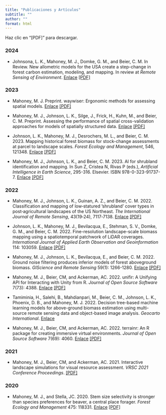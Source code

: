 ```yaml
---
title: "Publicaciones y Artículos"
subtitle: ""
author: ""
format: html
---
```



Haz clic en "[PDF]" para descargar. 

### 2024

- Johnsona, L. K., Mahoney, M. J., Domke, G. M., and Beier, C. M. In Review. New allometric models for the USA create a step-change in forest carbon estimation, modeling, and mapping. In review at *Remote Sensing of Environment*. [Enlace](https://arxiv.org/abs/2405.04507) [[PDF]](https://arxiv.org/pdf/2405.04507)

### 2023

- Mahoney, M. J. Preprint. waywiser: Ergonomic methods for assessing spatial models. [Enlace](https://arxiv.org/abs/2303.11312) [[PDF]](https://arxiv.org/pdf/2303.11312)

- Mahoney, M. J., Johnson, L. K., Silge, J., Frick, H., Kuhn, M., and Beier, C. M. Preprint. Assessing the performance of spatial cross-validation approaches for models of spatially structured data. [Enlace](https://arxiv.org/abs/2303.07334) [[PDF]](https://arxiv.org/pdf/2303.07334)

- Johnson, L. K., Mahoney, M. J., Desrochers, M. L., and Beier, C. M. 2023. Mapping historical forest biomass for stock-change assessments at parcel to landscape scales. *Forest Ecology and Management*, 546, 121348. [Enlace](https://doi.org/10.1016/j.foreco.2023.121348) [[PDF]](historical_agb_2023.pdf)

- Mahoney, M. J., Johnson, L. K., and Beier, C. M. 2023. AI for shrubland identification and mapping. In Sun Z, Cristea N, Rivas P (eds.), *Artificial Intelligence in Earth Science*, 295-316. Elsevier. ISBN 978-0-323-91737-7. [Enlace](https://doi.org/10.1016/B978-0-323-91737-7.00010-4) [[PDF]](shrub_book_2023.pdf)

### 2022

- Mahoney, M. J., Johnson, L. K., Guinan, A. Z., and Beier, C. M. 2022. Classification and mapping of low‑statured ’shrubland’ cover types in post‑agricultural landscapes of the US Northeast. *The International Journal of Remote Sensing*, 43(19‑24), 7117‑7138. [Enlace](https://doi.org/10.1080/01431161.2022.2155086) [[PDF]](shrubland_pub_2022.pdf)

- Johnson, L. K., Mahoney, M. J., Bevilacqua, E., Stehman, S. V., Domke, G. M., and Beier, C. M. 2022. Fine-resolution landscape-scale biomass mapping using a spatiotemporal patchwork of LiDAR coverages. *International Journal of Applied Earth Observation and Geoinformation* 114: 103059. [Enlace](https://doi.org/10.1016/j.jag.2022.103059) [[PDF]](lidar_agb_2022.pdf)

- Mahoney, M. J., Johnson, L. K., Bevilacqua, E., and Beier, C. M. 2022. Ground noise filtering produces inferior models of forest aboveground biomass. *GIScience and Remote Sensing* 59(1): 1266-1280. [Enlace](https://doi.org/10.1080/15481603.2022.2103069) [[PDF]](groundfiltering_2022.pdf)

- Mahoney, M. J., Beier, CM, and Ackerman, AC. 2022. unifir: A Unifying API for Interacting with Unity from R. *Journal of Open Source Software* 7(73): 4388. [Enlace](https://doi.org/10.21105/joss.04388) [[PDF]](unifir_2022.pdf)

- Tamiminia, H., Salehi, B., Mahdianpari, M., Beier, C. M., Johnson, L. K., Phoenix, D. B., and Mahoney, M. J. 2022. Decision tree-based machine learning models for above-ground biomass estimation using multi-source remote sensing data and object-based image analysis. *Geocarto International*. [Enlace](https://doi.org/10.1080/10106049.2022.2071475)

- Mahoney, M. J., Beier, CM, and Ackerman, AC. 2022. terrainr: An R package for creating immersive virtual environments. *Journal of Open Source Software* 7(69): 4060. [Enlace](https://doi.org/10.21105/joss.04060) [[PDF]](terrainr_2022.pdf)

### 2021

- Mahoney, M. J., Beier, CM, and Ackerman, AC. 2021. Interactive landscape simulations for visual resource assessment. *VRSC 2021 Conference Proceedings*. [[PDF]](vrs_2021.pdf)

### 2020

- Mahoney, M. J., and Stella, JC. 2020. Stem size selectivity is stronger than species preferences for beaver, a central place forager. *Forest Ecology and Management* 475: 118331. [Enlace](https://doi.org/10.1016/j.foreco.2020.118331) [[PDF]](mahoney_stella_2020.pdf)